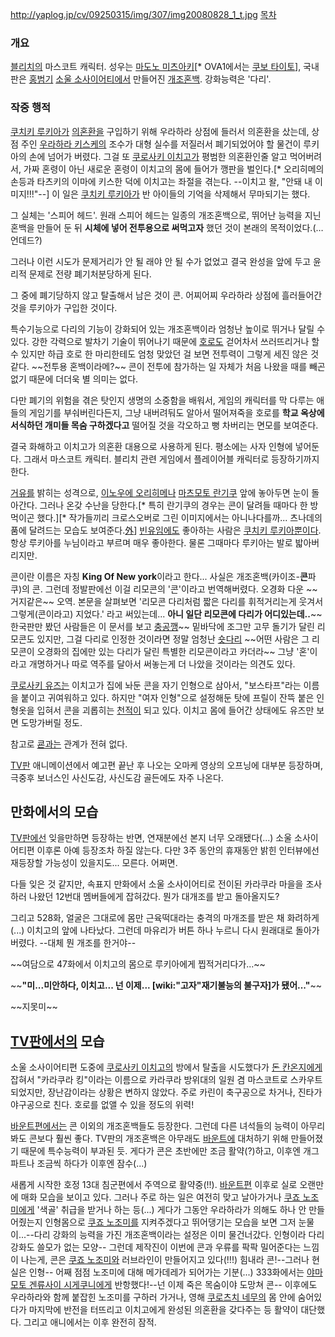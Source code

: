 http://yaplog.jp/cv/09250315/img/307/img20080828_1_t.jpg
[[목차]]
=== 개요 ===
[[블리치]]의 마스코트 캐릭터.
성우는 [[마도노 미츠아키]][* OVA1에서는 [[쿠보 타이토]]], 국내판은 [[홍범기]]
[[소울 소사이어티]]에서 만들어진 [[개조혼백]]. 강화능력은 '다리'.


=== 작중 행적 ===
[[쿠치키 루키아]]가 [[의혼환]]을 구입하기 위해 우라하라 상점에 들러서 의혼환을 샀는데, 상점 주인 [[우라하라 키스케]]의 조수가 대형 실수를 저질러서 폐기되었어야 할 물건이 루키아의 손에 넘어가 버렸다. 그걸 또 [[쿠로사키 이치고]]가 평범한 의혼환인줄 알고 먹어버려서, 가짜 혼령이 아닌 새로운 혼령이 이치고의 몸에 들어가 깽판을 벌인다.[* 오리히메의 손등과 타츠키의 이마에 키스한 덕에 이치고는 좌절을 겪는다. --이치고 왈, "안돼 내 이미지!!!"--] 이 일은 [[쿠치키 루키아]]가 반 아이들의 기억을 삭제해서 무마되기는 했다.

그 실체는 '스피어 헤드'. 원래 스피어 헤드는 일종의 개조혼백으로, 뛰어난 능력을 지닌 혼백을 만들어 둔 뒤 '''시체에 넣어 전투용으로 써먹고자''' 했던 것이 본래의 목적이었다.(…언데드?)

그러나 이런 시도가 문제거리가 안 될 래야 안 될 수가 없었고 결국 완성을 앞에 두고 윤리적 문제로 전량 폐기처분당하게 된다.

그 중에 폐기당하지 않고 탈출해서 남은 것이 콘. 어찌어찌 우라하라 상점에 흘러들어간 것을 루키아가 구입한 것이다.

특수기능으로 다리의 기능이 강화되어 있는 개조혼백이라 엄청난 높이로 뛰거나 달릴 수 있다. 강한 각력으로 발차기 기술이 뛰어나기 때문에 [[호로]]도 걷어차서 쓰러뜨리거나 할 수 있지만 하급 호로 한 마리한테도 엄청 맞았던 걸 보면 전투력이 그렇게 세진 않은 것 같다. ~~전투용 혼백이라메?~~ 콘이 전투에 참가하는 일 자체가 처음 나왔을 때를 빼곤 없기 때문에 더더욱 별 의미는 없다.

다만 폐기의 위험을 겪은 탓인지 생명의 소중함을 배워서, 게임의 캐릭터를 막 다루는 애들의 게임기를 부숴버린다든지, 그냥 내버려둬도 알아서 떨어져죽을 호로를 '''학교 옥상에 서식하던 개미들 목숨 구하겠다고''' 떨어질 것을 각오하고 뻥 차버리는 면모를 보여준다.

결국 화해하고 이치고가 의혼환 대용으로 사용하게 된다. 평소에는 사자 인형에 넣어둔다. 그래서 마스코트 캐릭터. 블리치 관련 게임에서 플레이어블 캐릭터로 등장하기까지 한다.

[[거유]]를 밝히는 성격으로, [[이노우에 오리히메]]나 [[마츠모토 란기쿠]] 앞에 놓아두면 눈이 돌아간다.
그러나 온갖 수난을 당한다.[* 특히 란기쿠의 경우는 콘이 달려들 때마다 한 방 먹이곤 했다.][* 작가들끼리 크로스오버로 그린 이미지에서는 아니나다를까... 츠나데의 품에 달려드는 모습도 보여준다.[http://pds20.egloos.com/pds/201108/05/17/c0056717_4e3b7a088b30b.jpg 外]]
[[빈유]]임에도 좋아하는 사람은 [[쿠치키 루키아]]뿐이다. 항상 루키아를 누님이라고 부르며 매우 좋아한다. 물론 그때마다 루키아는 발로 밟아버리지만. 

콘이란 이름은 자칭 '''King Of New york'''이라고 한다... 사실은 개조혼백(카이조-'''콘'''파쿠)의 콘. 그런데 정발판에선 이걸 리모콘의 '콘'이라고 번역해버렸다. 오경화 다운 ~~거지같은~~ 오역. 본문을 살펴보면 '리모콘 다리처럼 짧은 다리를 휘적거리는게 웃겨서 그렇게(콘이라고) 지었다.' 라고 써있는데... '''아니 일단 리모콘에 다리가 어디있는데..'''~~한국판만 봤던 사람들은 이 문서를 보고 [[충공깽]]~~ 밑바닥에 조그만 고무 돌기가 달린 리모콘도 있지만, 그걸 다리로 인정한 것이라면 정말 엄청난 [[숏다리]] ~~어떤 사람은 그 리모콘이 오경화의 집에만 있는 다리가 달린 특별한 리모콘이라고 카더라~~ 그냥 '혼'이라고 개명하거나 따로 역주를 달아서 써놓는게 더 나았을 것이라는 의견도 있다.

[[쿠로사키 유즈]]는 이치고가 집에 놔둔 콘을 자기 인형으로 삼아서, "보스타프"라는 이름을 붙이고 귀여워하고 있다. 하지만 "여자 인형"으로 설정해둔 탓에 프릴이 잔뜩 붙은 인형옷을 입혀서 콘을 괴롭히는 [[천적]]이 되고 있다. 이치고 몸에 들어간 상태에도 유즈만 보면 도망가버릴 정도.

참고로 [[쿈]]과는 관계가 전혀 없다.

[[TV판]] 애니메이션에서 예고편 끝난 후 나오는 오마케 영상의 오프닝에 대부분 등장하며, 극중후 보너스인 사신도감, 사신도감 골든에도 자주 나온다.

== 만화에서의 모습 ==
[[TV판]]에선 잊을만하면 등장하는 반면, 연재분에선 본지 너무 오래됐다(...) 소울 소사이어티편 이후론 아예 등장조차 하질 않는다.
다만 3주 동안의 휴재동안 밝힌 인터뷰에선 재등장할 가능성이 있을지도... 모른다. 어쩌면.

다들 잊은 것 같지만, 속표지 만화에서 소울 소사이어티로 전이된 카라쿠라 마을을 조사하러 나왔던 12번대 멤버들에게 잡혀갔다. 뭔가 대개조를 받고 돌아올지도?

그리고 528화, 얼굴은 그대로에 몸만 근육떡대라는 충격의 마개조를 받은 채 화려하게(...) 이치고의 앞에 나타났다. 그런데 마유리가 버튼 하나 누르니 다시 원래대로 돌아가버렸다. --대체 뭔 개조를 한거야--

~~여담으로 47화에서 이치고의 몸으로 루키아에게 찝적거리다가...~~

~~'''"미...미안하다, 이치고... 넌 이제... [wiki:"고자"재기불능의 불구자]가 됐어..."'''~~

~~지못미~~

== [[TV판]]에서의 모습 ==
소울 소사이어티편 도중에 [[쿠로사키 이치고]]의 방에서 탈출을 시도했다가 [[돈 칸온지]]에게 잡혀서 "카라쿠라 킹"이라는 이름으로 카라쿠라 방위대의 일원 겸 마스코트로 스카우트 되었지만, 장난감이라는 상황은 변하지 않았다. 주로 카린이 축구공으로 차거나, 진타가 야구공으로 친다. 호로를 없앨 수 있을 정도의 위력!

[[바운트]]편에서는 콘 이외의 개조혼백들도 등장한다. 그런데 다른 녀석들의 능력이 아무리 봐도 콘보다 훨씬 좋다. TV판의 개조혼백은 아무래도 [[바운트]]에 대처하기 위해 만들어졌기 때문에 특수능력이 부과된 듯. 게다가 콘은 초반에만 조금 활약(?)하고, 이후엔 개그 파트나 조금씩 하다가 이후엔 잠수(...)

새롭게 시작한 호정 13대 침군편에서 주역으로 활약중(!!). [[바운트]]편 이후로 실로 오랜만에 매화 모습을 보이고 있다. 그러나 주로 하는 일은 여전히 맞고 날아가거나 [[쿠죠 노조미]]에게 '색골' 취급을 받거나 하는 등(...) 게다가 그동안 우라하라가 의해도 하나 안 만들어줬는지 인형몸으로 [[쿠죠 노조미]]를 지켜주겠다고 뛰어댕기는 모습을 보면 그저 눈물이...--다리 강화의 능력을 가진 개조혼백이라는 설정은 이미 물건너갔다. 인형이라 다리강화도 쓸모가 없는 모양--
그런데 제작진이 이번에 콘과 우류를 팍팍 밀어준다는 느낌이 나는게, 콘은 [[쿠죠 노조미]]와 러브라인이 만들어지고 있다(!!!) 힘내라 콘!--그러나 현실은 인형--
어째 점점 노조미에 대해 메가데레가 되어가는 기분(...)
333화에서는 [[야마모토 겐류사이 시게쿠니]]에게 반항했다!--넌 이제 죽은 목숨이야 도망쳐 콘--
이후에도 우라하라와 함께 붙잡힌 노조미를 구하러 가거나, 영해 [[쿠로츠치 네무]]의 몸 안에 숨어있다가 마지막에 반전을 터뜨리고 이치고에게 완성된 의혼환을 갖다주는 등 활약이 대단했다. 그리고 애니에서는 이후 완전히 잠적.
